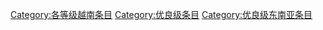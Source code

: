 {{Articles by Quality|topic=越南|project=越南|format=toc}}
[[Category:各等级越南条目|Category:各等级越南条目]]
[[Category:优良级条目|Category:优良级条目]]
[[Category:优良级东南亚条目|Category:优良级东南亚条目]]
